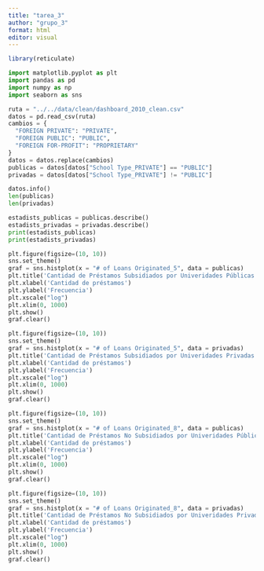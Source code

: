 ```yaml
---
title: "tarea_3"
author: "grupo_3"
format: html
editor: visual
---
```


```r
library(reticulate)
```


```python
import matplotlib.pyplot as plt
import pandas as pd
import numpy as np
import seaborn as sns
```

```python
ruta = "../../data/clean/dashboard_2010_clean.csv"
datos = pd.read_csv(ruta)
cambios = {
  "FOREIGN PRIVATE": "PRIVATE",
  "FOREIGN PUBLIC": "PUBLIC",
  "FOREIGN FOR-PROFIT": "PROPRIETARY"
}
datos = datos.replace(cambios)
publicas = datos[datos["School Type_PRIVATE"] == "PUBLIC"]
privadas = datos[datos["School Type_PRIVATE"] != "PUBLIC"]
```

```python
datos.info()
len(publicas)
len(privadas)
```
```python
estadists_publicas = publicas.describe()
estadists_privadas = privadas.describe()
print(estadists_publicas)
print(estadists_privadas)
```


```python
plt.figure(figsize=(10, 10))
sns.set_theme()
graf = sns.histplot(x = "# of Loans Originated_5", data = publicas)
plt.title('Cantidad de Préstamos Subsidiados por Univeridades Públicas')
plt.xlabel('Cantidad de préstamos')
plt.ylabel('Frecuencia')
plt.xscale("log")
plt.xlim(0, 1000)
plt.show()
graf.clear()
```

```python
plt.figure(figsize=(10, 10))
sns.set_theme()
graf = sns.histplot(x = "# of Loans Originated_5", data = privadas)
plt.title('Cantidad de Préstamos Subsidiados por Univeridades Privadas')
plt.xlabel('Cantidad de préstamos')
plt.ylabel('Frecuencia')
plt.xscale("log")
plt.xlim(0, 1000)
plt.show()
graf.clear()
```


```python
plt.figure(figsize=(10, 10))
sns.set_theme()
graf = sns.histplot(x = "# of Loans Originated_8", data = publicas)
plt.title('Cantidad de Préstamos No Subsidiados por Univeridades Públicas')
plt.xlabel('Cantidad de préstamos')
plt.ylabel('Frecuencia')
plt.xscale("log")
plt.xlim(0, 1000)
plt.show()
graf.clear()
```

```python
plt.figure(figsize=(10, 10))
sns.set_theme()
graf = sns.histplot(x = "# of Loans Originated_8", data = privadas)
plt.title('Cantidad de Préstamos No Subsidiados por Univeridades Privadas')
plt.xlabel('Cantidad de préstamos')
plt.ylabel('Frecuencia')
plt.xscale("log")
plt.xlim(0, 1000)
plt.show()
graf.clear()
```

